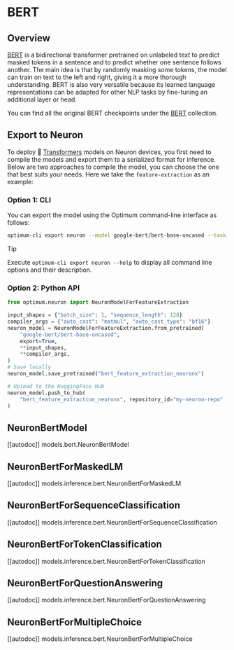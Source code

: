 <!---
Copyright 2025 The HuggingFace Team. All rights reserved.

Licensed under the Apache License, Version 2.0 (the "License");
you may not use this file except in compliance with the License.
You may obtain a copy of the License at

    http://www.apache.org/licenses/LICENSE-2.0

Unless required by applicable law or agreed to in writing, software
distributed under the License is distributed on an "AS IS" BASIS,
WITHOUT WARRANTIES OR CONDITIONS OF ANY KIND, either express or implied.
See the License for the specific language governing permissions and
limitations under the License.
-->

# BERT

## Overview


[BERT](https://huggingface.co/papers/1810.04805) is a bidirectional transformer pretrained on unlabeled text to predict masked tokens in a sentence and to predict whether one sentence follows another. The main idea is that by randomly masking some tokens, the model can train on text to the left and right, giving it a more thorough understanding. BERT is also very versatile because its learned language representations can be adapted for other NLP tasks by fine-tuning an additional layer or head.

You can find all the original BERT checkpoints under the [BERT](https://huggingface.co/collections/google/bert-release-64ff5e7a4be99045d1896dbc) collection.

## Export to Neuron

To deploy 🤗 [Transformers](https://huggingface.co/docs/transformers/index) models on Neuron devices, you first need to compile the models and export them to a serialized format for inference. Below are two approaches to compile the model, you can choose the one that best suits your needs. Here we take the `feature-extraction` as an example:

### Option 1: CLI
  
You can export the model using the Optimum command-line interface as follows:

```bash
optimum-cli export neuron --model google-bert/bert-base-uncased --task feature-extraction --batch_size 1 --sequence_length 128 bert_feature_extraction_neuronx/
```

> [!TIP]
> Execute `optimum-cli export neuron --help` to display all command line options and their description.

### Option 2: Python API

```python
from optimum.neuron import NeuronModelForFeatureExtraction

input_shapes = {"batch_size": 1, "sequence_length": 128}
compiler_args = {"auto_cast": "matmul", "auto_cast_type": "bf16"}
neuron_model = NeuronModelForFeatureExtraction.from_pretrained(
    "google-bert/bert-base-uncased",
    export=True,
    **input_shapes,
    **compiler_args,
)
# Save locally
neuron_model.save_pretrained("bert_feature_extraction_neuronx")

# Upload to the HuggingFace Hub
neuron_model.push_to_hub(
    "bert_feature_extraction_neuronx", repository_id="my-neuron-repo"  # Replace with your HF Hub repo id
)
```

## NeuronBertModel

[[autodoc]] models.bert.NeuronBertModel

## NeuronBertForMaskedLM

[[autodoc]] models.inference.bert.NeuronBertForMaskedLM

## NeuronBertForSequenceClassification

[[autodoc]] models.inference.bert.NeuronBertForSequenceClassification

## NeuronBertForTokenClassification

[[autodoc]] models.inference.bert.NeuronBertForTokenClassification

## NeuronBertForQuestionAnswering

[[autodoc]] models.inference.bert.NeuronBertForQuestionAnswering

## NeuronBertForMultipleChoice

[[autodoc]] models.inference.bert.NeuronBertForMultipleChoice

